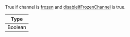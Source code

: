 True if channel is [frozen](https://getstream.io/chat/docs/javascript/freezing_channels/?language=javascript&q=frozen) and [disableIfFrozenChannel](../../../ui-components/channel/channel.mdx#disableiffrozenchannel) is true.

| Type    |
| ------- |
| Boolean |
